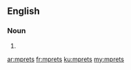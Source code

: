 ==English==

===Noun===
{{head|en|plural}}

# {{plural of|mpret|lang=en|nocat=1}}

[[ar:mprets]]
[[fr:mprets]]
[[ku:mprets]]
[[my:mprets]]